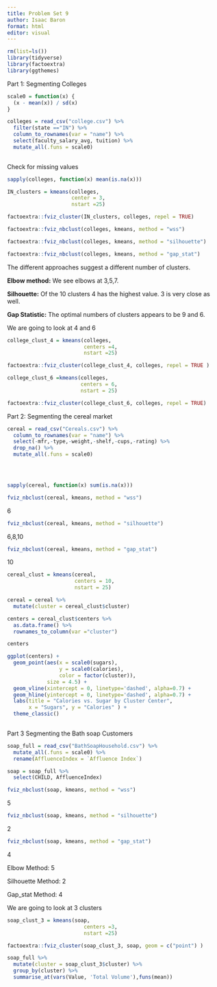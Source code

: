 ```yaml
---
title: Problem Set 9
author: Isaac Baron
format: html
editor: visual
---
```


```r
rm(list=ls())
library(tidyverse)
library(factoextra)
library(ggthemes)
```

Part 1: Segmenting Colleges

```r
scale0 = function(x) {
  (x - mean(x)) / sd(x) 
}

colleges = read_csv("college.csv") %>%
  filter(state =="IN") %>%
  column_to_rownames(var = "name") %>%
  select(faculty_salary_avg, tuition) %>%
  mutate_all(.funs = scale0) 
  
```

Check for missing values

```r
sapply(colleges, function(x) mean(is.na(x)))
```

```r
IN_clusters = kmeans(colleges,
                     center = 3,
                     nstart =25)

factoextra::fviz_cluster(IN_clusters, colleges, repel = TRUE)
```

```r
factoextra::fviz_nbclust(colleges, kmeans, method = "wss")
```

```r
factoextra::fviz_nbclust(colleges, kmeans, method = "silhouette")
```

```r
factoextra::fviz_nbclust(colleges, kmeans, method = "gap_stat")
```

The different approaches suggest a different number of clusters.

**Elbow method:** We see elbows at 3,5,7.

**Silhouette:** Of the 10 clusters 4 has the highest value. 3 is very close as well.

**Gap Statistic:** The optimal numbers of clusters appears to be 9 and 6.

We are going to look at 4 and 6

```r
college_clust_4 = kmeans(colleges,
                         centers =4,
                         nstart =25)

factoextra::fviz_cluster(college_clust_4, colleges, repel = TRUE ) 
```

```r
college_clust_6 =kmeans(colleges,
                        centers = 6,
                        nstart = 25)

factoextra::fviz_cluster(college_clust_6, colleges, repel = TRUE)
```

Part 2: Segmenting the cereal market

```r
cereal = read_csv("Cereals.csv") %>%
  column_to_rownames(var = "name") %>%
  select(-mfr,-type,-weight,-shelf,-cups,-rating) %>%
  drop_na() %>%
  mutate_all(.funs = scale0)


  
```

```r
sapply(cereal, function(x) sum(is.na(x)))
```

```r
fviz_nbclust(cereal, kmeans, method = "wss")
```

6

```r
fviz_nbclust(cereal, kmeans, method = "silhouette")
```

6,8,10

```r
fviz_nbclust(cereal, kmeans, method = "gap_stat")
```

10

```r
cereal_clust = kmeans(cereal,
                      centers = 10,
                      nstart = 25)

cereal = cereal %>%
  mutate(cluster = cereal_clust$cluster)

centers = cereal_clust$centers %>%
  as.data.frame() %>%
  rownames_to_column(var ="cluster")

centers
```

```r
ggplot(centers) +
  geom_point(aes(x = scale0(sugars),
                 y = scale0(calories),
                 color = factor(cluster)),
             size = 4.5) +
  geom_vline(xintercept = 0, linetype='dashed', alpha=0.7) +
  geom_hline(yintercept = 0, linetype='dashed', alpha=0.7) + 
  labs(title = "Calories vs. Sugar by Cluster Center",
       x = "Sugars", y = "Calories" ) +
  theme_classic()
                        
```

Part 3 Segmenting the Bath soap Customers

```r
soap_full = read_csv("BathSoapHousehold.csv") %>%
  mutate_all(.funs = scale0) %>%
  rename(AffluenceIndex = `Affluence Index`)

soap = soap_full %>%
  select(CHILD, AffluenceIndex)
```

```r
fviz_nbclust(soap, kmeans, method = "wss")
```

5

```r
fviz_nbclust(soap, kmeans, method = "silhouette")
```

2

```r
fviz_nbclust(soap, kmeans, method = "gap_stat")
```

4

Elbow Method: 5

Silhouette Method: 2

Gap_stat Method: 4

We are going to look at 3 clusters

```r
soap_clust_3 = kmeans(soap,
                         centers =3,
                         nstart =25)

factoextra::fviz_cluster(soap_clust_3, soap, geom = c("point") ) 
```

```r
soap_full %>%
  mutate(cluster = soap_clust_3$cluster) %>%
  group_by(cluster) %>%
  summarise_at(vars(Value, 'Total Volume'),funs(mean))

  
```

